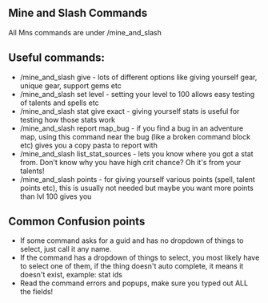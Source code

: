 
## Mine and Slash Commands

All Mns commands are under /mine_and_slash

## Useful commands:

* /mine_and_slash give - lots of different options like giving yourself gear, unique gear, support gems etc
* /mine_and_slash set level - setting your level to 100 allows easy testing of talents and spells etc
* /mine_and_slash stat give exact - giving yourself stats is useful for testing how those stats work
* /mine_and_slash report map_bug - if you find a bug in an adventure map, using this command near the bug (like a broken command block etc) gives you a copy pasta to report with
* /mine_and_slash list_stat_sources - lets you know where you got a stat from. Don't know why you have high crit chance? Oh it's from your talents!
* /mine_and_slash points - for giving yourself various points (spell, talent points etc), this is usually not needed but maybe you want more points than lvl 100 gives you


## Common Confusion points

- If some command asks for a guid and has no dropdown of things to select, just call it any name.
- If the command has a dropdown of things to select, you most likely have to select one of them, if the thing doesn't auto complete, it means it doesn't exist, example: stat ids
- Read the command errors and popups, make sure you typed out ALL the fields!
